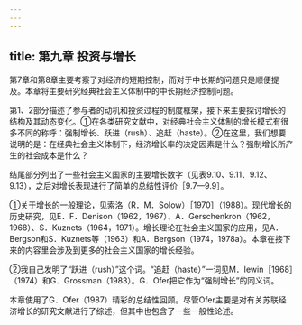 ```yaml
---
---
---
```

title: 第九章 投资与增长
---



第7章和第8章主要考察了对经济的短期控制，而对于中长期的问题只是顺便提及。本章将主要研究经典社会主义体制中的中长期经济控制问题。

第1、2部分描述了参与者的动机和投资过程的制度框架，接下来主要探讨增长的结构及其动态变化。①在各类研究文献中，对经典社会主义体制的增长模式有很多不同的称呼：强制增长、跃进（rush）、追赶（haste）。②在这里，我们想要说明的是：在经典社会主义体制下，经济增长率的决定因素是什么？强制增长所产生的社会成本是什么？

结尾部分列出了一些社会主义国家的主要增长数字（见表9.10、9.11、9.12、9.13），之后对增长表现进行了简单的总结性评价［9.7—9.9］。

①关于增长的一般理论，见索洛（R．M．Solow）［1970］（1988）。现代增长的历史研究，见E．F．Denison（1962，1967）、A．Gerschenkron（1962，1968）、S．Kuznets（1964，1971）。增长理论在社会主义国家的应用，见A．Bergson和S．Kuznets等（1963）和A．Bergson（1974，1978a）。本章在接下来的内容里会涉及到更多的社会主义国家的增长经验。

②我自己发明了“跃进（rush）”这个词。“追赶（haste）”一词见M．Iewin［1968］（1974）和G．Grossman（1983）。G．Ofer把它作为“强制增长”的同义词。

本章使用了G．Ofer（1987）精彩的总结性回顾。尽管Ofer主要是对有关苏联经济增长的研究文献进行了综述，但其中也包含了一些一般性论述。